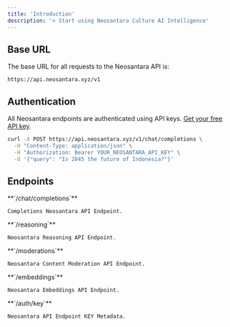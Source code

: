 ```yaml
---
title: 'Introduction'
description: '> Start using Neosantara Culture AI Intelligence'
---
```


## Base URL

The base URL for all requests to the Neosantara API is:

```plaintext with prefix /v1
https://api.neosantara.xyz/v1
```

## Authentication

All Neosantara endpoints are authenticated using API keys.
[Get your free API key](https://app.neosantara.xyz/api-keys).

```bash icon="terminal"
curl -X POST https://api.neosantara.xyz/v1/chat/completions \
  -H "Content-Type: application/json" \
  -H "Authorization: Bearer YOUR_NEOSANTARA_API_KEY" \
  -d '{"query": "Is 2045 the future of Indonesia?"}'
```

## Endpoints

<CardGroup cols={6}>
  <Card icon="magnifying-glass" horizontal href="/api-reference/chat/create-chat-completions">
    **`/chat/completions`**

    Completions Neosantara API Endpoint.
  </Card>
  
  <Card icon="lightbulb" horizontal href="/api-reference/reasoning/enhanced-reasoning-completion">
    **`/reasoning`**

    Neosantara Reasoning API Endpoint.
  </Card>

  <Card icon="shield-halved" horizontal href="/api-reference/moderations">
    **`/moderations`**

    Neosantara Content Moderation API Endpoint.
  </Card>
  
  <Card icon="code" horizontal href="/api-reference/embeddings">
    **`/embeddings`**

    Neosantara Embeddings API Endpoint.
  </Card>
  
  <Card icon="key" horizontal href="/api-reference/auth/key">
    **`/auth/key`**

    Neosantara API Endpoint KEY Metadata.
  </Card>
</CardGroup>